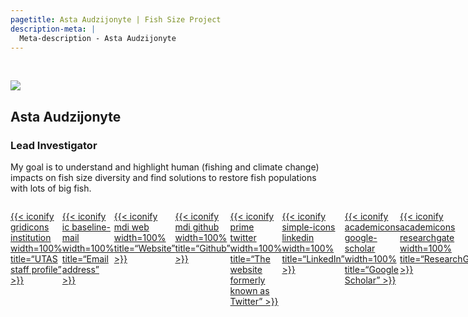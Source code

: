 ```yaml
---
pagetitle: Asta Audzijonyte | Fish Size Project
description-meta: |
  Meta-description - Asta Audzijonyte
---
```


::: {.column-screen .hero-img .hero-strip-page}
   
:::

:::::: {.grid .gap-3 .mt-5}
::::: g-col-4
![](../../resources/team-profile-pics/asta.jpg){.headshot-lg}
:::::

::::: g-col-8
# Asta Audzijonyte

::: text-center
### Lead Investigator {.text-center}
:::

::: p
My goal is to understand and highlight human (fishing and climate change) impacts on fish size diversity and find solutions to restore fish populations with lots of big fish.
:::

:::::
::::::

<!-- You can comment out any of these columns (or add new ones) and the icons will adjust accordingly on the page -->
:::: {.grid .align-items-center .justify-content-evenly style="display: flex;" .px-5}
::: {.g-col .px-3}
[{{< iconify gridicons institution width=100% title="UTAS staff profile" >}}](https://discover.utas.edu.au/Asta.Audzijonyte)
:::

::: {.g-col .px-3}
[{{< iconify ic baseline-mail width=100% title="Email address" >}}](mailto:info@fishsizeproject.org)
:::

::: {.g-col .px-3}
[{{< iconify mdi web width=100% title="Website" >}}](../../index.qmd)
:::

::: {.g-col .px-3}
[{{< iconify mdi github width=100% title="Github" >}}](https://github.com/fishsizeproject/)
:::

::: {.g-col .px-3}
[{{< iconify prime twitter width=100% title="The website formerly known as Twitter" >}}](https://twitter.com)
:::

::: {.g-col .px-3}
[{{< iconify simple-icons linkedin width=100% title="LinkedIn" >}}](https://linkedin.com)
:::

::: {.g-col .px-3}
[{{< iconify academicons google-scholar width=100% title="Google Scholar" >}}](https://scholar.google.com)
:::

::: {.g-col .px-3}
[{{< iconify academicons researchgate width=100% title="ResearchGate" >}}](https://researchgate.com)
:::

::: {.g-col .px-3}
[{{< iconify academicons orcid width=100% title="OrcID" >}}](https://orcid.com)
:::
::::


